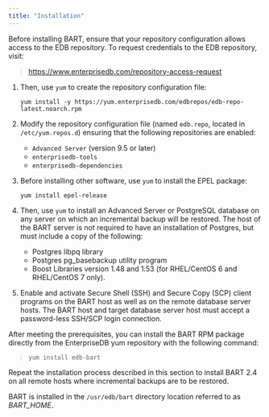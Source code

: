 ```yaml
---
title: "Installation"
---
```




Before installing BART, ensure that your repository configuration allows access to the EDB repository. To request credentials to the EDB repository, visit:

> <https://www.enterprisedb.com/repository-access-request>

1.  Then, use `yum` to create the repository configuration file:

    `yum install -y https://yum.enterprisedb.com/edbrepos/edb-repo-latest.noarch.rpm`

2.  Modify the repository configuration file (named `edb.repo`, located in `/etc/yum.repos.d`) ensuring that the following repositories are enabled:

    -   `Advanced Server` (version 9.5 or later)
    -   `enterprisedb-tools`
    -   `enterprisedb-dependencies`

3.  Before installing other software, use `yum` to install the EPEL package:

    `yum install epel-release`

4.  Then, use `yum` to install an Advanced Server or PostgreSQL database on any server on which an incremental backup will be restored. The host of the BART server is not required to have an installation of Postgres, but must include a copy of the following:

    -   Postgres libpq library
    -   Postgres pg\_basebackup utility program
    -   Boost Libraries version 1.48 and 1.53 (for RHEL/CentOS 6 and RHEL/CentOS 7 only).

5.  Enable and activate Secure Shell (SSH) and Secure Copy (SCP) client programs on the BART host as well as on the remote database server hosts. The BART host and target database server host must accept a password-less SSH/SCP login connection.

After meeting the prerequisites, you can install the BART RPM package directly from the EnterpriseDB yum repository with the following command:

> `yum install edb-bart`

Repeat the installation process described in this section to install BART 2.4 on all remote hosts where incremental backups are to be restored.

BART is installed in the `/usr/edb/bart` directory location referred to as *BART\_HOME*.
